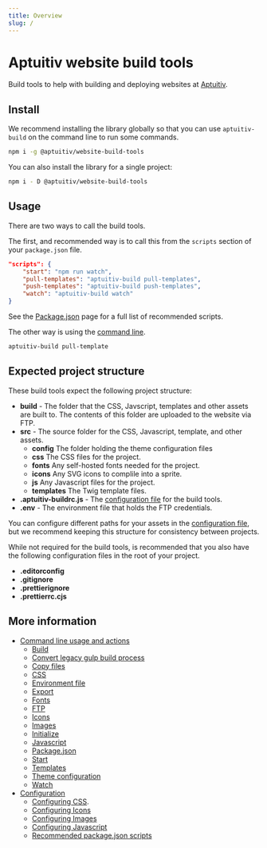 ```yaml
---
title: Overview
slug: /
---
```


# Aptuitiv website build tools

Build tools to help with building and deploying websites at [Aptuitiv](https://www.aptuitiv.com/).

## Install

We recommend installing the library globally so that you can use `aptuitiv-build` on the command line to run some commands.

```bash
npm i -g @aptuitiv/website-build-tools
```

You can also install the library for a single project:

```bash
npm i - D @aptuitiv/website-build-tools
```

## Usage

There are two ways to call the build tools.

The first, and recommended way is to call this from the `scripts` section of your `package.json` file.

```json
"scripts": {
    "start": "npm run watch",
    "pull-templates": "aptuitiv-build pull-templates",
    "push-templates": "aptuitiv-build push-templates",
    "watch": "aptuitiv-build watch"
}
```

See the [Package.json](/configuration/package-json-scripts) page for a full list of recommended scripts.

The other way is using the [command line](/command-line/).

```bash
aptuitiv-build pull-template
```

## Expected project structure

These build tools expect the following project structure:

- **build** - The folder that the CSS, Javscript, templates and other assets are built to. The contents of this folder are uploaded to the website via FTP.
- **src** - The source folder for the CSS, Javascript, template, and other assets.
  - **config** The folder holding the theme configuration files
  - **css** The CSS files for the project.
  - **fonts** Any self-hosted fonts needed for the project.
  - **icons** Any SVG icons to complile into a sprite.
  - **js** Any Javascript files for the project.
  - **templates** The Twig template files.
- **.aptuitiv-buildrc.js** - The [configuration file](/configuration/) for the build tools.
- **.env** - The environment file that holds the FTP credentials.

You can configure different paths for your assets in the [configuration file](/configuration/), but we recommend keeping this structure for consistency between projects.

While not required for the build tools, is recommended that you also have the following configuration files in the root of your project.

- **.editorconfig**
- **.gitignore**
- **.prettierignore**
- **.prettierrc.cjs**

## More information

- [Command line usage and actions](/command-line/)
  - [Build](/command-line/build)
  - [Convert legacy gulp build process](/command-line/convert-gulp)
  - [Copy files](/command-line/copy-files)
  - [CSS](/command-line/css)
  - [Environment file](/command-line/environment)
  - [Export](/command-line/export)
  - [Fonts](/command-line/fonts)
  - [FTP](/command-line/ftp)
  - [Icons](/command-line/icons)
  - [Images](/command-line/images)
  - [Initialize](/command-line/initialize)
  - [Javascript](/command-line/javascript)
  - [Package.json](/command-line/package-json)
  - [Start](/command-line/start)
  - [Templates](/command-line/templates)
  - [Theme configuration](/command-line/theme)
  - [Watch](/command-line/watch)
- [Configuration](/configuration/)
  - [Configuring CSS](/configuration/css).
  - [Configuring Icons](/configuration/icons)
  - [Configuring Images](/configuration/images)
  - [Configuring Javascript](/configuration/javascript)
  - [Recommended package.json scripts](/configuration/package-json-scripts)
